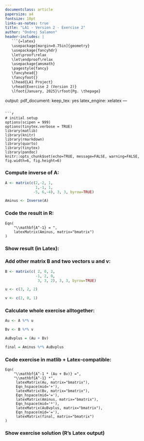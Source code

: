 ```yaml
---
documentclass: article
papersize: a4
fontsize: 10pt
links-as-notes: true
title: "LA1 - Version 2 - Exercise 2"
author: "Ondrej Salamon"
header-includes: |
   ```{=latex}
   \usepackage[margin=0.75in]{geometry}
   \usepackage{fancyhdr}
   \let\proof\relax
   \let\endproof\relax
   \usepackage{amsmath}
   \pagestyle{fancy}
   \fancyhead{}
   \fancyfoot{}
   \lhead{LA1 Project}
   \rhead{Exercise 2 (Version 2)}
   \lfoot{January, 2025}\rfoot{Pg. \thepage}
   ```
output:
  pdf_document:
    keep_tex: yes
    latex_engine: xelatex
---
```

```r
# initial setup
options(scipen = 999)
options(tinytex.verbose = TRUE)
library(matlib)
library(knitr)
library(rmarkdown)
library(quarto)
library(tinytex)
library(pandoc)
knitr::opts_chunk$set(echo=TRUE, message=FALSE, warning=FALSE, fig.width=6, fig.height=6)
```

### Compute inverse of A:

```r
A <- matrix(c(2,-2, 1,
              1,-1, 1,
             -5, 6,-4), 3, 3, byrow=TRUE)

Aminus <- Inverse(A)
```

### Code the result in R:

```
Eqn(
    "\\mathbf{A^-1} = ",
    latexMatrix(Aminus, matrix="bmatrix")
)
```

### Show result (in Latex):

```{=latex}
\begin{equation*}
\mathbf{A^-1} = \begin{bmatrix} 
 2 &  2 &  1 \\ 
 1 &  3 &  1 \\ 
-1 &  2 &  0 \\ 
\end{bmatrix}
\end{equation*}
```

### Add other matrix B and two vectors u and v:

```r
B <- matrix(c( 2, 0, 2,
              -1, 2, 0,
               3, 3, 2), 3, 3, byrow=TRUE)
```

```r
u <- c(3, 2, 2)
```

```r
v <- c(2, 0, 1)
```

### Calculate whole exercise alltogether:

```r
Au <- A %*% u

Bv <- B %*% v

AuBvplus = (Au + Bv)

final = Aminus %*% AuBvplus
```

### Code exercise in matlib + Latex-compatible:

```
Eqn(
    "\\mathbf{A^-1 * (Au + Bv)} =",
    "\\mathbf{A^-1} *",
     latexMatrix(Au, matrix="bmatrix"),
     Eqn_hspace(mid='+'),
     latexMatrix(Bv, matrix="bmatrix"),
     Eqn_hspace(mid='='),
     latexMatrix(Aminus, matrix="bmatrix"),
     Eqn_hspace(mid='*'),
     latexMatrix(AuBvplus, matrix="bmatrix"),
     Eqn_hspace(mid='='),
     latexMatrix(final, matrix="bmatrix")
)
```

### Show exercise solution (R's Latex output)

```{=latex}
\begin{equation*}
\mathbf{A^-1 * (Au + Bv)} =\mathbf{A^-1} *\begin{bmatrix} 
  4 \\ 
  3 \\ 
-11 \\ 
\end{bmatrix}
\quad+\quad\begin{bmatrix} 
 6 \\ 
-2 \\ 
 8 \\ 
\end{bmatrix}
\quad=\quad\begin{bmatrix} 
 2 &  2 &  1 \\ 
 1 &  3 &  1 \\ 
-1 &  2 &  0 \\ 
\end{bmatrix}
\quad*\quad\begin{bmatrix} 
10 \\ 
 1 \\ 
-3 \\ 
\end{bmatrix}
\quad=\quad\begin{bmatrix} 
19 \\ 
10 \\ 
-8 \\ 
\end{bmatrix}
\end{equation*}
```
